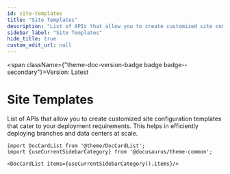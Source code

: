 ```yaml
---
id: site-templates
title: "Site Templates"
description: "List of APIs that allow you to create customized site configuration templates that cater to your deployment requirements. This helps in efficiently deploying branches and data centers at scale."
sidebar_label: "Site Templates"
hide_title: true
custom_edit_url: null
---
```



<span className={"theme-doc-version-badge badge badge--secondary"}>Version: Latest</span>

<h1 className={"openapi__heading"}>Site Templates</h1>



List of APIs that allow you to create customized site configuration templates that cater to your deployment requirements. This helps in efficiently deploying branches and data centers at scale.



```mdx-code-block
import DocCardList from '@theme/DocCardList';
import {useCurrentSidebarCategory} from '@docusaurus/theme-common';

<DocCardList items={useCurrentSidebarCategory().items}/>
```
      